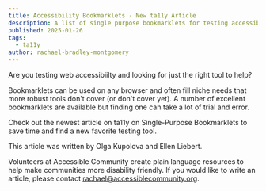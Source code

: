 ```yaml
---
title: Accessibility Bookmarklets - New ta11y Article
description: A list of single purpose bookmarklets for testing accessibility 
published: 2025-01-26
tags:
  - ta11y
author: rachael-bradley-montgomery
---
```


Are you testing web accessibiilty and looking for just the right tool to help? 

Bookmarklets can be used on any browser and often fill niche needs that more robust tools don't cover (or don't cover yet). A number of excellent bookmarklets are available but finding one can take a lot of trial and error. 

Check out the newest article on ta11y on Single-Purpose Bookmarklets to save time and find a new favorite testing tool. 

This article was written by Olga Kupolova and Ellen Liebert. 

Volunteers at Accessible Community create plain language resources to help make communities more disability friendly. If you would like to write an article, please contact rachael@accessiblecommunity.org.

